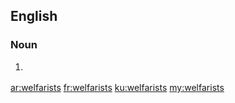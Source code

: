 ==English==

===Noun===
{{head|en|noun plural form}}

# {{context|rare|pejorative|derisive|lang=en}} {{plural of|welfarist|lang=en}}

[[ar:welfarists]]
[[fr:welfarists]]
[[ku:welfarists]]
[[my:welfarists]]